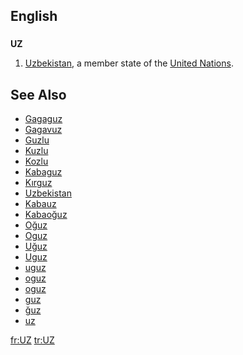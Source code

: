 {{also|uz|.uz}}
==English==

==={{abbreviation}}===
'''UZ'''

# [[Uzbekistan]], a member state of the [[United Nations]].

==See Also==
*[[Gagaguz]]
*[[Gagavuz]]
* [[Guzlu]] 
* [[Kuzlu]]
* [[Kozlu]]
* [[Kabaguz]]
* [[Kırguz]]
* [[Uzbekistan]]
*[[Kabauz]]
*[[Kabaoğuz]]
*[[Oğuz]]
*[[Oguz]]
*[[Uğuz]]
*[[Uguz]]
*[[uguz]]
*[[oguz]]
*[[oguz]]
*[[guz]]
*[[ğuz]]
*[[uz]]
[[fr:UZ]]
[[tr:UZ]]